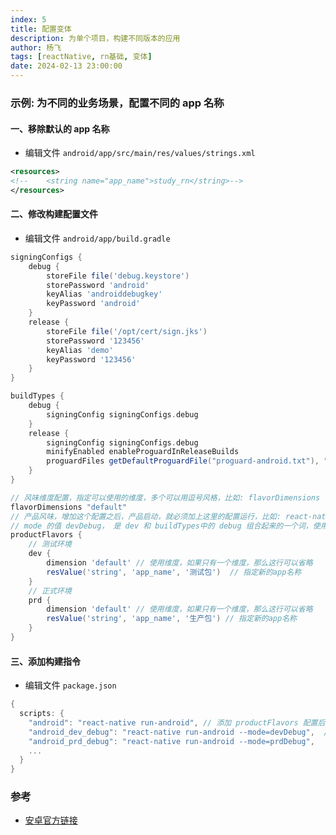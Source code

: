 ```yaml
---
index: 5
title: 配置变体
description: 为单个项目，构建不同版本的应用
author: 杨飞
tags: [reactNative, rn基础, 变体]
date: 2024-02-13 23:00:00
---
```


### 示例: 为不同的业务场景，配置不同的 app 名称

#### 一、移除默认的 app 名称

- 编辑文件 `android/app/src/main/res/values/strings.xml`

```xml
<resources>
<!--    <string name="app_name">study_rn</string>-->
</resources>
```

#### 二、修改构建配置文件

- 编辑文件 `android/app/build.gradle`

```gradle
signingConfigs {
    debug {
        storeFile file('debug.keystore')
        storePassword 'android'
        keyAlias 'androiddebugkey'
        keyPassword 'android'
    }
    release {
        storeFile file('/opt/cert/sign.jks')
        storePassword '123456'
        keyAlias 'demo'
        keyPassword '123456'
    }
}

buildTypes {
    debug {
        signingConfig signingConfigs.debug
    }
    release {
        signingConfig signingConfigs.debug
        minifyEnabled enableProguardInReleaseBuilds
        proguardFiles getDefaultProguardFile("proguard-android.txt"), "proguard-rules.pro"
    }
}

// 风味维度配置，指定可以使用的维度，多个可以用逗号风格，比如: flavorDimensions "region", "tier"
flavorDimensions "default"
// 产品风味，增加这个配置之后，产品启动，就必须加上这里的配置运行，比如: react-native run-android --mode=devDebug
// mode 的值 devDebug， 是 dev 和 buildTypes中的 debug 组合起来的一个词，使用驼峰写法。
productFlavors {
    // 测试环境
    dev {
        dimension 'default' // 使用维度，如果只有一个维度，那么这行可以省略
        resValue('string', 'app_name', '测试包')  // 指定新的app名称
    }
    // 正式环境
    prd {
        dimension 'default' // 使用维度，如果只有一个维度，那么这行可以省略
        resValue('string', 'app_name', '生产包') // 指定新的app名称
    }
}
```

#### 三、添加构建指令

- 编辑文件 `package.json`

```gradle
{
  scripts: {
    "android": "react-native run-android", // 添加 productFlavors 配置后，当前脚本会无法执行，必须加上 --mode 参数。
    "android_dev_debug": "react-native run-android --mode=devDebug",  // 两个关键字搭配使用，使用驼峰的写法。
    "android_prd_debug": "react-native run-android --mode=prdDebug",
    ...
  }
}
```

### 参考

- [安卓官方链接](https://developer.android.com/build/build-variants?spm=wolai.workspace.0.0.33df49adTe3ySV&hl=zh-cn#product-flavors)
